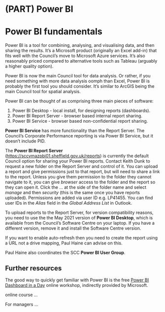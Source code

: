 # (PART) Power BI {.unnumbered}

# Power BI fundamentals

Power BI is a tool for combining, analysing, and visualising data, and then sharing the results. It's a Microsoft product (originally an Excel add-in) that fits well with the Council's move to Microsoft Azure services. It's also reasonably priced compared to alternative tools such as Tableau (arguably a higher quality option).

Power BI is now the main Council tool for data analysis. Or rather, if you need something with more data analysis oomph than Excel, Power BI is probably the first tool you should consider. It's similar to ArcGIS being the main Council tool for spatial analysis.

Power BI can be thought of as comprising three main pieces of software:

1.  Power BI Desktop - local install, for designing reports (dashboards).
2.  Power BI Report Server - browser based internal report sharing.
3.  Power BI Service - browser based non-confidential report sharing.

**Power BI Service** has more functionality than the Report Server. The Council's Corporate Performance reporting is via Power BI Service, but it doesn't include PID.

The **Power BI Report Server** (<https://sccvmazpbi01.sheffield.gov.uk/reports>) is currently the default Council option for sharing your Power BI reports. Contact Keith Dunk to request a new folder on the Report Server and control of it. You can upload a report and give permissions just to that report, but will need to share a link to the report. Unless you give them permission to the folder they cannot navigate to it, you can give *browser* access to the folder and the report so they can open it. Click the ... at the side of the folder name and select *manage* and then *security* (this is the same once you have reports uploaded). Permissions are added via user ID e.g. LP41455. You can find user IDs in the *Alias* field in the *Global Address List* in Outlook.

To upload reports to the Report Server, for version compatibility reasons, you need to use the the May 2021 version of **Power BI Desktop**, which is available from the Council's Software Centre on your laptop. If you have a different version, remove it and install the Software Centre version.

If you want to enable auto-refresh then you need to create the report using a URL not a drive mapping, Paul Haine can advise on this.

Paul Haine also coordinates the SCC **Power BI User Group**.

## Further resources

The good way to quickly get familiar with Power BI is the free [Power BI Dashboard in a Day](https://powerbi.microsoft.com/en-us/diad/) online workshop, indirectly provided by Microsoft.

online course ...

For managers ...
